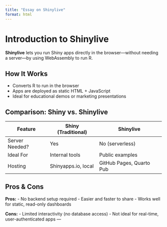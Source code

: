 ```yaml
---
title: "Essay on Shinylive"
format: html
---
```


# Introduction to Shinylive

**Shinylive** lets you run Shiny apps directly in the browser—without needing a server—by using WebAssembly to run R.

## How It Works

-   Converts R to run in the browser
-   Apps are deployed as static HTML + JavaScript
-   Ideal for educational demos or marketing presentations

## Comparison: Shiny vs. Shinylive

| Feature        | Shiny (Traditional) | Shinylive                |
|----------------|---------------------|--------------------------|
| Server Needed? | Yes                 | No (serverless)          |
| Ideal For      | Internal tools      | Public examples          |
| Hosting        | Shinyapps.io, local | GitHub Pages, Quarto Pub |

## Pros & Cons

**Pros:** - No backend setup required - Easier and faster to share - Works well for static, read-only dashboards

**Cons:** - Limited interactivity (no database access) - Not ideal for real-time, user-authenticated apps ---
